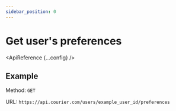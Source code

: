 ```yaml
---
sidebar_position: 0
---
```



# Get user's preferences

<ApiReference {...config} />

## Example

Method: `GET`

URL: `https://api.courier.com/users/example_user_id/preferences`
